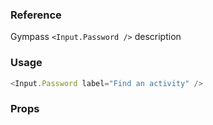 ### Reference

Gympass `<Input.Password />` description

### Usage

```javascript type=expo
<Input.Password label="Find an activity" />
```

### Props

<PropsTable component="Input" platform="native" />
